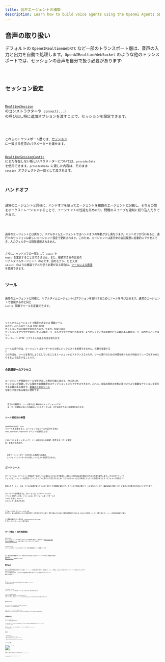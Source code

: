 ```yaml
---
title: 音声エージェントの構築
description: Learn how to build voice agents using the OpenAI Agents SDK, what features are available, how to architecture your application, and more.
---
```



## 音声の取り扱い

デフォルトの `OpenAIRealtimeWebRTC` など一部のトランスポート層は、音声の入力と出力を自動で処理します。`OpenAIRealtimeWebSocket` のような他のトランスポートでは、セッションの音声を自分で扱う必要があります:

<Code lang="typescript" code={handleAudioExample} />

## セッション設定

[`RealtimeSession`](/openai-agents-js/openai/agents-realtime/classes/realtimesession/) のコンストラクターや `connect(...)` の呼び出し時に追加オプションを渡すことで、セッションを設定できます。

<Code lang="typescript" code={configureSessionExample} />

これらのトランスポート層では、[セッション](https://platform.openai.com/docs/api-reference/realtime-client-events/session/update) に一致する任意のパラメーターを渡せます。

[RealtimeSessionConfig](/openai-agents-js/openai/agents-realtime/type-aliases/realtimesessionconfig/) にまだ存在しない新しいパラメーターについては、`providerData` を使用できます。`providerData` に渡した内容は、そのまま `session` オブジェクトの一部として渡されます。

## ハンドオフ

通常のエージェントと同様に、ハンドオフを使ってエージェントを複数のエージェントに分割し、それらの間をオーケストレーションすることで、エージェントの性能を高めたり、問題のスコープを適切に絞り込んだりできます。

<Code lang="typescript" code={multiAgentsExample} />

通常のエージェントとは異なり、リアルタイムエージェントではハンドオフの挙動が少し異なります。ハンドオフが行われると、進行中のセッションは新しいエージェント設定で更新されます。このため、エージェントは進行中の会話履歴に自動的にアクセスでき、入力フィルターは現在適用されません。

さらに、ハンドオフの一部として `voice` や `model` を変更することはできません。また、接続できるのは他の リアルタイムエージェント のみです。別のモデル、たとえば `o4-mini` のような推論モデルを使う必要がある場合は、[ツールによる委譲](#delegation-through-tools) を使用できます。

## ツール

通常のエージェントと同様に、リアルタイムエージェントはアクションを実行するためにツールを呼び出せます。通常のエージェントで使用するのと同じ `tool()` 関数でツールを定義できます。

<Code lang="typescript" code={defineToolExample} />

リアルタイムエージェントで使用できるのは 関数ツール のみで、これらのツールは Realtime セッションと同じ場所で実行されます。つまり、Realtime セッションをブラウザで実行している場合、ツールもブラウザで実行されます。よりセンシティブな処理を行う必要がある場合は、ツール内からバックエンド サーバー へ HTTP リクエストを送る方法を取れます。

ツールの実行中は、エージェントはユーザーからの新しいリクエストを処理できません。体験を改善する 1 つの方法は、ツールを実行しようとしていることをエージェントにアナウンスさせたり、ツール実行のための時間を稼ぐための特定のフレーズを言わせたりするよう指示することです。

### 会話履歴へのアクセス

エージェントが特定のツールを呼び出した際の引数に加えて、Realtime セッションが追跡している現在の会話履歴のスナップショットにもアクセスできます。これは、会話の現在の状態に基づいてより複雑なアクションを実行する必要がある場合や、[委譲のためのツール](#delegation-through-tools) を使う予定がある場合に便利です。

<Code lang="typescript" code={toolHistoryExample} />

<Aside type="note">
  渡される履歴は、ツール呼び出し時点のスナップショットです。
  ユーザーが最後に話した内容のトランスクリプトは、まだ利用できない可能性があります。
</Aside>

### ツール実行前の承認

`needsApproval: true` でツールを定義すると、エージェントはツールを実行する前に `tool_approval_requested` イベントを発行します。

このイベントをリッスンして、ツール呼び出しの承認・拒否をユーザーに促す UI を表示できます。

<Code lang="typescript" code={toolApprovalEventExample} />

<Aside type="note">
  音声エージェントがツール呼び出しの承認待ちの間は、
  エージェントはユーザーからの新しいリクエストを処理できません。
</Aside>

## ガードレール

ガードレールは、エージェントの発話が一連のルールに違反していないかを監視し、違反した場合は応答を即座に打ち切る方法を提供します。これらのガードレール チェックはエージェントの応答のトランスクリプトに基づいて実行されるため、モデルのテキスト出力が有効になっている必要があります（デフォルトで有効です）。

提供したガードレールは、モデルの応答が返ってくるのと並行して非同期に実行され、たとえば「特定の禁止ワードに言及した」など、事前定義の分類トリガーに基づいて応答を打ち切ることができます。

ガードレールが作動すると、セッションは `guardrail_tripped` イベントを発行します。イベントには、ガードレールをトリガーした `itemId` を含む `details` オブジェクトも含まれます。

<Code lang="typescript" code={guardrailsExample} />

デフォルトでは、ガードレールは 100 文字ごと、または応答テキストの生成が完了した時点で実行されます。音声で読み上げるほうが通常は時間がかかるため、ほとんどの場合、ユーザーが聞く前にガードレールが違反を検出できます。

この挙動を変更したい場合は、`outputGuardrailSettings` オブジェクトをセッションに渡せます。

<Code lang="typescript" code={guardrailSettingsExample} />

## ターン検出 / 音声活動検出

Realtime セッションは、ユーザーが話し始めたことを自動的に検出し、組み込みの [Realtime API の音声活動検出モード](https://platform.openai.com/docs/guides/realtime-vad) を使って新しいターンをトリガーします。

`turnDetection` オブジェクトをセッションに渡すことで、音声活動検出モードを変更できます。

<Code lang="typescript" code={turnDetectionExample} />

ターン検出の設定を調整することで、不要な割り込みや無音への対応をチューニングできます。各種設定の詳細は [Realtime API ドキュメント](https://platform.openai.com/docs/guides/realtime-vad) を参照してください

## 割り込み

組み込みの音声活動検出を使用している場合、エージェントの発話に被せて話すと、自動的にエージェントが検出し、話された内容に基づいてコンテキストを更新します。あわせて `audio_interrupted` イベントも発行されます。これはすべての音声再生を即座に停止するために使用できます（WebSocket 接続でのみ適用）。

<Code lang="typescript" code={audioInterruptedExample} />

UI に「停止」ボタンを用意するなど手動で割り込みたい場合は、`interrupt()` を手動で呼び出せます:

<Code lang="typescript" code={sessionInterruptExample} />

いずれの場合も、Realtime セッションはエージェントの生成の中断、ユーザーに話した内容の切り捨て、履歴の更新を処理します。

エージェントへの接続に WebRTC を使用している場合は、音声出力もクリアされます。WebSocket を使用している場合は、再生待ちキューに入っている音声の再生を停止するなど、音声再生の停止を自分で処理する必要があります。

## テキスト入力

エージェントにテキスト入力を送信したい場合は、`RealtimeSession` の `sendMessage` メソッドを使用できます。

これは、ユーザーがエージェントと 音声とテキスト の両方のモダリティでやり取りできるようにしたい場合や、会話に追加のコンテキストを提供したい場合に便利です。

<Code lang="typescript" code={sendMessageExample} />

## 会話履歴の管理

`RealtimeSession` は、`history` プロパティで会話履歴を自動的に管理します:

これを使って履歴をユーザーに表示したり、追加の処理を行ったりできます。会話の進行に伴い履歴は絶えず変化するため、`history_updated` イベントをリッスンできます。

履歴を変更したい場合（メッセージを完全に削除する、トランスクリプトを更新するなど）は、`updateHistory` メソッドを使用できます。

<Code lang="typescript" code={updateHistoryExample} />

### 制限事項

1. 既に行われた 関数ツール 呼び出しを後から更新・変更することはできません
2. 履歴でテキスト出力を表示するには、トランスクリプトとテキスト モダリティが有効になっている必要があります
3. 割り込みにより切り詰められた応答にはトランスクリプトがありません

## ツールによる委譲

![ツールによる委譲](https://cdn.openai.com/API/docs/diagram-speech-to-speech-agent-tools.png)

会話履歴とツール呼び出しを組み合わせることで、会話を別のバックエンド エージェントに委譲して、より複雑なアクションを実行し、その結果をユーザーに返すことができます。

<Code lang="typescript" code={delegationAgentExample} />

以下のコードは サーバー で実行されます。この例では Next.js の Server Actions を使用しています。

<Code lang="typescript" code={serverAgentExample} />
